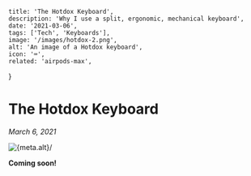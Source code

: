 
    title: 'The Hotdox Keyboard',
    description: 'Why I use a split, ergonomic, mechanical keyboard',
    date: '2021-03-06',
    tags: ['Tech', 'Keyboards'],
    image: '/images/hotdox-2.png',
    alt: 'An image of a Hotdox keyboard',
    icon: '⌨️',
    related: 'airpods-max',
}


# The Hotdox Keyboard

_March 6, 2021_

<img className="mx-auto" src={meta.image} alt={meta.alt}/>

**Coming soon!**
